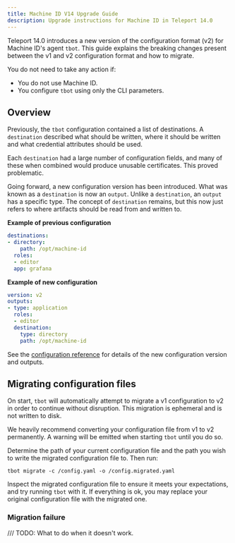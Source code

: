 ```yaml
---
title: Machine ID V14 Upgrade Guide
description: Upgrade instructions for Machine ID in Teleport 14.0
---
```


Teleport 14.0 introduces a new version of the configuration format (v2) for
Machine ID's agent `tbot`. This guide explains the breaking changes present
between the v1 and v2 configuration format and how to migrate.

You do not need to take any action if:

- You do not use Machine ID.
- You configure `tbot` using only the CLI parameters.

## Overview

Previously, the `tbot` configuration contained a list of destinations. A
`destination` described what should be written, where it should be written and
what credential attributes should be used.

Each `destination` had a large number of configuration fields, and many of
these when combined would produce unusable certificates. This proved
problematic.

Going forward, a new configuration version has been introduced. What was
known as a `destination` is now an `output`. Unlike a `destination`, an
`output` has a specific type. The concept of `destination` remains, but this now
just refers to where artifacts should be read from and written to.

**Example of previous configuration**
```yaml
destinations:
- directory:
    path: /opt/machine-id
  roles:
  - editor
  app: grafana
```

**Example of new configuration**
```yaml
version: v2
outputs:
- type: application
  roles:
  - editor
  destination:
    type: directory
    path: /opt/machine-id
```

See the [configuration reference](./configuration.mdx) for details of the new
configuration version and outputs.

## Migrating configuration files

On start, `tbot` will automatically attempt to migrate a v1 configuration to
v2 in order to continue without disruption. This migration is ephemeral and
is not written to disk.

We heavily recommend converting your configuration file from v1 to v2
permanently. A warning will be emitted when starting `tbot` until you do so.

Determine the path of your current configuration file and the path you wish to
write the migrated configuration file to. Then run:

```
tbot migrate -c /config.yaml -o /config.migrated.yaml
```

Inspect the migrated configuration file to ensure it meets your expectations,
and try running `tbot` with it. If everything is ok, you may replace your
original configuration file with the migrated one.

### Migration failure

/// TODO: What to do when it doesn't work.
